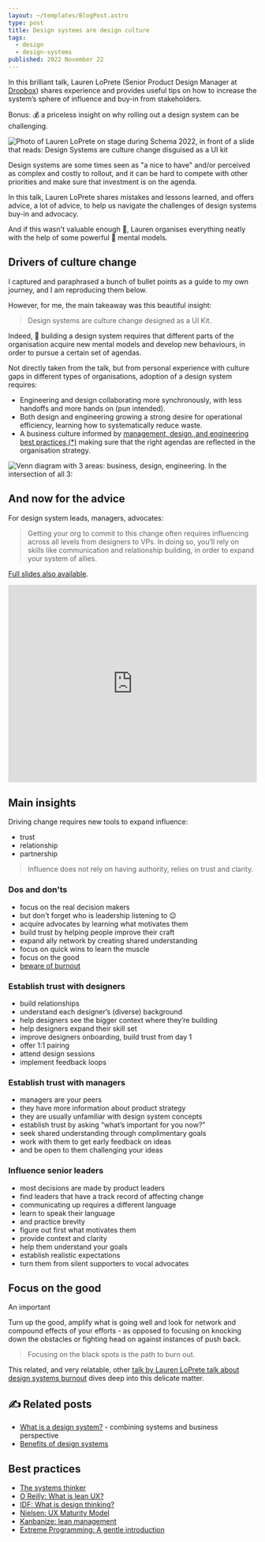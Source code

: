 ```yaml
---
layout: ~/templates/BlogPost.astro
type: post
title: Design systems are design culture
tags:
  - design
  - design-systems
published: 2022 November 22
---
```


<Abstract>

In this brilliant talk, Lauren LoPrete (Senior Product Design Manager at [Dropbox](https://www.dropbox.com/)) shares experience and provides useful tips on how to increase the system’s sphere of influence and buy-in from stakeholders.

Bonus: :moneybag: a priceless insight on why rolling out a design system can be challenging.

</Abstract>

<Hero>

![Photo of Lauren LoPrete on stage during Schema 2022, in front of a slide that reads: Design Systems are culture change disguised as a UI kit](./_media/schema-by-figma-2022-lauren-loprete.jpg 'Figma Schema 2022 // https://www.designsystems.com/schema-new-york-2022/')

</Hero>

Design systems are some times seen as "a nice to have" and/or perceived as complex and costly to rollout, and it can be hard to compete with other priorities and make sure that investment is on the agenda.

In this talk, Lauren LoPrete shares mistakes and lessons learned, and offers advice, a lot of advice, to help us navigate the challenges of design systems buy-in and advocacy.

And if this wasn't valuable enough :100:, Lauren organises everything neatly with the help of some powerful :muscle: mental models.

## Drivers of culture change

I captured and paraphrased a bunch of bullet points as a guide to my own journey, and I am reproducing them below.

However, for me, the main takeaway was this beautiful insight:

> Design systems are culture change designed as a UI Kit.

Indeed, :exploding_head: building a design system requires that different parts of the organisation acquire new mental models and develop new behaviours, in order to pursue a certain set of agendas.

Not directly taken from the talk, but from personal experience with culture gaps in different types of organisations, adoption of a design system requires:

- Engineering and design collaborating more synchronously, with less handoffs and more hands on (pun intended).
- Both design and engineering growing a strong desire for operational efficiency, learning how to systematically reduce waste.
- A business culture informed by [management, design, and engineering best practices (\*)](#best-practices) making sure that the right agendas are reflected in the organisation strategy.

![Venn diagram with 3 areas: business, design, engineering. In the intersection of all 3: ](./_media/design-culture.png)

## And now for the advice

For design system leads, managers, advocates:

> Getting your org to commit to this change often requires influencing across all levels from designers to VPs. In doing so, you’ll rely on skills like communication and relationship building, in order to expand your system of allies.

[Full slides also available](https://www.dropbox.com/s/vjbx8nmk5xsfu4y/Lauren-LoPrete-Schema-expanding-spheres-of-influence.pdf?dl=0).

<iframe
  width="100%"
  height="400"
  src="https://www.youtube.com/embed/On3w6zPQPHU"
  frameBorder="0"
  allow="encrypted-media; picture-in-picture"
  allowfullscreen
></iframe>

## Main insights

Driving change requires new tools to expand influence:

- trust
- relationship
- partnership

> Influence does not rely on having authority, relies on trust and clarity.

### Dos and don'ts

- focus on the real decision makers
- but don't forget who is leadership listening to :wink:
- acquire advocates by learning what motivates them
- build trust by helping people improve their craft
- expand ally network by creating shared understanding
- focus on quick wins to learn the muscle
- focus on the good
- [beware of burnout](https://www.youtube.com/watch?v=d22qO_RvaQc)

### Establish trust with designers

- build relationships
- understand each designer’s (diverse) background
- help designers see the bigger context where they’re building
- help designers expand their skill set
- improve designers onboarding, build trust from day 1
- offer 1:1 pairing
- attend design sessions
- implement feedback loops

### Establish trust with managers

- managers are your peers
- they have more information about product strategy
- they are usually unfamiliar with design system concepts
- establish trust by asking “what’s important for you now?”
- seek shared understanding through complimentary goals
- work with them to get early feedback on ideas
- and be open to them challenging your ideas

### Influence senior leaders

- most decisions are made by product leaders
- find leaders that have a track record of affecting change
- communicating up requires a different language
- learn to speak their language
- and practice brevity
- figure out first what motivates them
- provide context and clarity
- help them understand your goals
- establish realistic expectations
- turn them from silent supporters to vocal advocates

## Focus on the good

An important

Turn up the good, amplify what is going well and look for network and compound effects of your efforts - as opposed to focusing on knocking down the obstacles or fighting head on against instances of push back.

> Focusing on the black spots is the path to burn out.

This related, and very relatable, other [talk by Lauren LoPrete talk about design systems burnout](https://www.youtube.com/watch?v=d22qO_RvaQc) dives deep into this delicate matter.

<Note type="blog">

## :writing_hand: Related posts

- [What is a design system?](/posts/2023-02/what-is-a-design-system) - combining systems and business perspective
- [Benefits of design systems](/posts/2023-02/benefits-of-design-systems)

</Note>

## Best practices

- [The systems thinker](https://thesystemsthinker.com/)
- [O Reilly: What is lean UX?](https://www.oreilly.com/radar/what-is-lean-ux/)
- [IDF: What is design thinking?](https://www.interaction-design.org/literature/topics/design-thinking)
- [Nielsen: UX Maturity Model](https://www.nngroup.com/articles/ux-maturity-model/)
- [Kanbanize: lean management](https://kanbanize.com/lean-management/getting-started-with-lean)
- [Extreme Programming: A gentle introduction ](http://www.extremeprogramming.org/)
